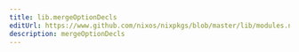 ```yaml
---
title: lib.mergeOptionDecls
editUrl: https://www.github.com/nixos/nixpkgs/blob/master/lib/modules.nix#L739C4
description: mergeOptionDecls
---
```




<LinkCard
    title="Contribute Now!"
    description="API Documentation is done in our source code"
    href="https://www.github.com/nixos/nixpkgs/blob/master/lib/modules.nix#L739C4"
/>

